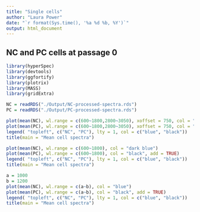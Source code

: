 ```yaml
---
title: "Single cells"
author: "Laura Power"
date: "`r format(Sys.time(), '%a %d %b, %Y')`"
output: html_document
---
```


## NC and PC cells at passage 0

```r
library(hyperSpec)
library(devtools)
library(ggfortify)
library(plotrix)
library(MASS)
library(gridExtra)
```

```r
NC = readRDS("./Output/NC-processed-spectra.rds")
PC = readRDS("./Output/PC-processed-spectra.rds")
```

```r
plot(mean(NC), wl.range = c(600~1800,2800~3050), xoffset = 750, col = "blue")
plot(mean(PC), wl.range = c(600~1800,2800~3050), xoffset = 750, col = "black", add = TRUE)
legend( "topleft", c("NC", "PC"), lty = 1, col = c("blue", "black"))
title(main = "Mean cell spectra")

plot(mean(NC), wl.range = c(600~1800), col = "dark blue")
plot(mean(PC), wl.range = c(600~1800), col = "black", add = TRUE)
legend( "topleft", c("NC", "PC"), lty = 1, col = c("blue", "black"))
title(main = "Mean cell spectra")

a = 1000
b = 1200
plot(mean(NC), wl.range = c(a~b), col = "blue")
plot(mean(PC), wl.range = c(a~b), col = "black", add = TRUE)
legend( "topleft", c("NC", "PC"), lty = 1, col = c("blue", "black"))
title(main = "Mean cell spectra")
```
